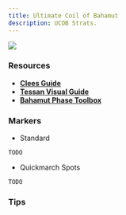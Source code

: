 ```yaml
---
title: Ultimate Coil of Bahamut
description: UCOB Strats.
---
```


<img class="ulti-tooltip" src="/ucob.png"/>

### Resources ###
- [**Clees Guide**](https://clees.me/guides/ucob/)
- [**Tessan Visual Guide**](https://www.youtube.com/watch?v=c46-skQrnOA)
- [**Bahamut Phase Toolbox**](https://clees.me/guides/ucob/) 


### Markers ###

- Standard

```
TODO
```

- Quickmarch Spots

```
TODO
```

### Tips ###

